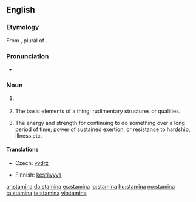 ==English==
===Etymology===
From {{etyl|la}} {{term|stamina|stāmina|lang=la}}, plural of {{term|stamen|stāmen}}.

===Pronunciation===
*{{a|UK}} {{IPA|/ˈstamɪnə/}}

===Noun===
{{en-noun|-}}

# {{botany}} {{plural of|[[stamen]]}}
# {{context|obsolete|as plural}} The basic elements of a thing; rudimentary structures or qualities.
# {{context|now considered singular}} The energy and strength for continuing to do something over a long period of time; power of sustained exertion, or resistance to hardship, illness etc.

====Translations====
{{trans-top|power of sustained exertion}}
*Czech: [[výdrž]] {{f}}
{{trans-mid}}
*Finnish: [[kestävyys]]
{{trans-bottom}}

[[ar:stamina]]
[[da:stamina]]
[[es:stamina]]
[[io:stamina]]
[[hu:stamina]]
[[no:stamina]]
[[ta:stamina]]
[[te:stamina]]
[[vi:stamina]]